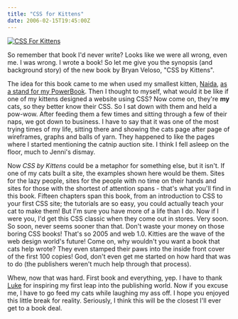 ```yaml
---
title: "CSS for Kittens"
date: 2006-02-15T19:45:00Z
---
```


[<img src="http://static.flickr.com/32/100230432_38f2166be6_m.jpg" alt="CSS For Kittens" />][1]

So remember that book I'd never write? Looks like we were all wrong, even me. I was wrong. I wrote a book! So let me give you the synopsis (and background story) of the new book by Bryan Veloso, "CSS by Kittens".

The idea for this book came to me when used my smallest kitten, [Naida][2], [as a stand for my PowerBook][3]. Then I thought to myself, what would it be like if one of my kittens designed a website using CSS? Now come on, they're **my** cats, so they better know their CSS. So I sat down with them and held a pow-wow. After feeding them a few times and sitting through a few of their naps, we got down to business. I have to say that it was one of the most trying times of my life, sitting there and showing the cats page after page of wireframes, graphs and balls of yarn. They happened to like the pages where I started mentioning the catnip auction site. I think I fell asleep on the floor, much to Jenni's dismay.

Now _CSS by Kittens_ could be a metaphor for something else, but it isn't. If one of my cats built a site, the examples shown here would be them. Sites for the lazy people, sites for the people with no time on their hands and sites for those with the shortest of attention spans - that's what you'll find in this book. Fifteen chapters span this book, from an introduction to CSS to your first CSS site; the tutorials are so easy, you could actually teach your cat to make them! But I'm sure you have more of a life than I do. Now if I were you, I'd get this CSS classic when they come out in stores. Very soon. So soon, never seems sooner than that. Don't waste your money on those boring CSS books! That's so 2005 and web 1.0. Kitties are the wave of the web design world's future! Come on, why wouldn't you want a book that cats help wrote? They even stamped their paws into the inside front cover of the first 100 copies! God, don't even get me started on how hard that was to do (the publishers weren't much help through that process).

Whew, now that was hard. First book and everything, yep. I have to thank [Luke][4] for inspiring my first leap into the publishing world. Now if you excuse me, I have to go feed my cats while laughing my ass off. I hope you enjoyed this little break for reality. Seriously, I think this will be the closest I'll ever get to a book deal.

[1]: http://www.flickr.com/photos/luxuryluke/100230432
[2]: http://flickr.com/photos/avalonstar/98615174/
[3]: http://www.flickr.com/photos/iceymoon/56348837/
[4]: http://flickr.com/photos/luxuryluke/
